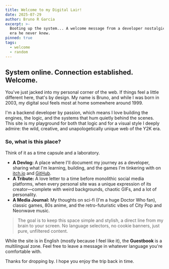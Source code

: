 ```yaml
---
title: Welcome to my Digital Lair!
date: 2025-07-29
author: Bruno R Garcia
excerpt: >-
  Booting up the system... A welcome message from a developer nostalgic for an
  era he never knew.
pinned: true
tags:
  - welcome
  - random
---
```

## System online. Connection established. Welcome.

You've just jacked into my personal corner of the web. If things feel a little different here, that's by design. My name is Bruno, and while I was born in 2003, my digital soul feels most at home somewhere around 1999.

I'm a backend developer by passion, which means I love building the engines, the logic, and the systems that hum quietly behind the scenes. This site is my playground for both that logic and for a visual style I deeply admire: the wild, creative, and unapologetically unique web of the Y2K era.

<CenteredImage src="/postImages/my-first-post/welcomePostGif.gif" alt="Welcome GIF" width={500} height={200} />

### So, what is this place?

Think of it as a time capsule and a laboratory.

* **A Devlog:** A place where I'll document my journey as a developer, sharing what I'm learning, building, and the games I'm tinkering with on [itch.io](https://ykkos2.itch.io/) and [GitHub](https://github.com/brunoydev).
* **A Tribute:** A love letter to a time before monolithic social media platforms, when every personal site was a unique expression of its creator—complete with weird backgrounds, chaotic GIFs, and a lot of personality.
* **A Media Journal:** My thoughts on sci-fi (I'm a huge Doctor Who fan), classic games, 80s anime, and the retro-futuristic vibes of City Pop and Neonwave music.

> The goal is to keep this space simple and stylish, a direct line from my brain to your screen. No language selectors, no cookie banners, just pure, unfiltered content.

While the site is in English (mostly because I feel like it), the **Guestbook** is a multilingual zone. Feel free to leave a message in whatever language you're comfortable with.

Thanks for dropping by. I hope you enjoy the trip back in time.
